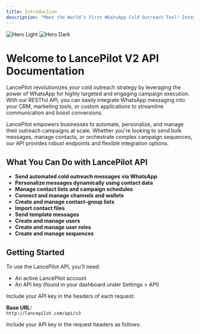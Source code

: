 ```yaml
---
title: Introduction
description: "Meet the World’s First WhatsApp Cold Outreach Tool! Integrate WhatsApp messaging into your CRM, marketing tools, or custom applications for streamlined communication and improved conversions."
---
```


<img
  className="block dark:hidden"
  src="/assets/background.avif"
  alt="Hero Light"
/>
<img  
  className="hidden dark:block"
  src="/assets/background.avif"
  alt="Hero Dark"
/>

# Welcome to LancePilot V2 API Documentation

LancePilot revolutionizes your cold outreach strategy by leveraging the power of WhatsApp for highly targeted and engaging campaign execution. With our RESTful API, you can easily integrate WhatsApp messaging into your CRM, marketing tools, or custom applications to streamline communication and boost conversions.

LancePilot empowers businesses to automate, personalize, and manage their outreach campaigns at scale. Whether you're looking to send bulk messages, manage contacts, or orchestrate complex campaign sequences, our API provides robust endpoints and flexible integration options.

## What You Can Do with LancePilot API

- **Send automated cold outreach messages via WhatsApp**
- **Personalize messages dynamically using contact data**
- **Manage contact lists and campaign schedules**
- **Connect and manage channels and wallets**
- **Create and manage contact-group lists**
- **Import contact files**
- **Send template messages**
- **Create and manage users**
- **Create and manage user roles**
- **Create and manage sequences**

## Getting Started

To use the LancePilot API, you’ll need:

- An active LancePilot account
- An API key (found in your dashboard under Settings > API)

Include your API key in the headers of each request:

**Base URL:**  
`http://lancepilot.com/api/v3`

Include your API key in the request headers as follows:

